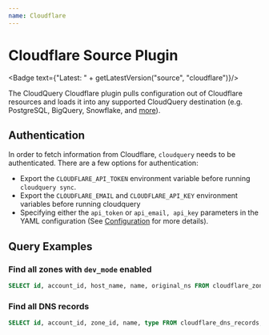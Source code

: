```yaml
---
name: Cloudflare
---
```

# Cloudflare Source Plugin


<Badge text={"Latest: " + getLatestVersion("source", "cloudflare")}/>

The CloudQuery Cloudflare plugin pulls configuration out of Cloudflare resources and loads it into any supported CloudQuery destination (e.g. PostgreSQL, BigQuery, Snowflake, and [more](/docs/plugins/destinations/overview)).

## Authentication

In order to fetch information from Cloudflare, `cloudquery` needs to be authenticated. There are a few options for authentication:

- Export the `CLOUDFLARE_API_TOKEN` environment variable before running `cloudquery sync`.
- Export the `CLOUDFLARE_EMAIL` and `CLOUDFLARE_API_KEY` environment variables before running cloudquery
- Specifying either the `api_token` or `api_email, api_key` parameters in the YAML configuration (See [Configuration](configuration) for more details).

## Query Examples

### Find all zones with `dev_mode` enabled

```sql copy
SELECT id, account_id, host_name, name, original_ns FROM cloudflare_zones WHERE dev_mode = true;
```

### Find all DNS records

```sql copy
SELECT id, account_id, zone_id, name, type FROM cloudflare_dns_records;
```
